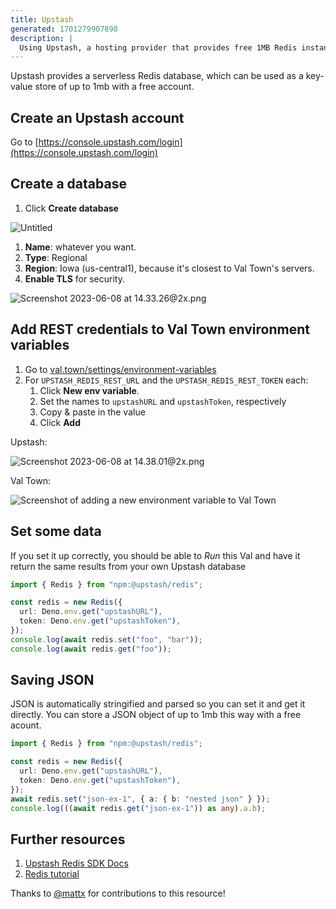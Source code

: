 ```yaml
---
title: Upstash
generated: 1701279907898
description: |
  Using Upstash, a hosting provider that provides free 1MB Redis instances.
---
```



Upstash provides a serverless Redis database, which can be used as a key-value
store of up to 1mb with a free account.

## Create an Upstash account

Go to [https://console.upstash.com/login](https://console.upstash.com/login)

## Create a database

1. Click **Create database**

![Untitled](./upstash/untitled.png)

1. **Name**: whatever you want.
2. **Type**: Regional
3. **Region**: Iowa (us-central1), because it's closest to Val Town's servers.
4. **Enable TLS** for security.

![Screenshot 2023-06-08 at 14.33.26@2x.png](./upstash/screenshot_2023-06-08_at_1433262x.png)

## Add REST credentials to Val Town environment variables

1. Go to [val.town/settings/environment-variables](https://www.val.town/settings/environment-variables)
2. For `UPSTASH_REDIS_REST_URL` and the `UPSTASH_REDIS_REST_TOKEN` each:
   1. Click **New env variable**.
   2. Set the names to `upstashURL` and `upstashToken`, respectively
   3. Copy & paste in the value
   4. Click **Add**

Upstash:

![Screenshot 2023-06-08 at 14.38.01@2x.png](./upstash/screenshot_2023-06-08_at_1438012x.png)

Val Town:

![Screenshot of adding a new environment variable to Val Town](./upstash/env-variable-new.png)

## Set some data

If you set it up correctly, you should be able to *Run* this Val and have
it return the same results from your own Upstash database

```ts title="Data setting val" val
import { Redis } from "npm:@upstash/redis";

const redis = new Redis({
  url: Deno.env.get("upstashURL"),
  token: Deno.env.get("upstashToken"),
});
console.log(await redis.set("foo", "bar"));
console.log(await redis.get("foo"));
```

## Saving JSON

JSON is automatically stringified and parsed so you can set it and get it
directly. You can store a JSON object of up to 1mb this way with a free acount.

```ts title="JSON setting val" val
import { Redis } from "npm:@upstash/redis";

const redis = new Redis({
  url: Deno.env.get("upstashURL"),
  token: Deno.env.get("upstashToken"),
});
await redis.set("json-ex-1", { a: { b: "nested json" } });
console.log(((await redis.get("json-ex-1")) as any).a.b);
```

## Further resources

1. [Upstash Redis SDK Docs](https://docs.upstash.com/redis/sdks/javascriptsdk/overview)
2. [Redis tutorial](https://redis.io/docs/data-types/tutorial/)

Thanks to [@mattx](https://www.val.town/mattx) for contributions to this
resource!
